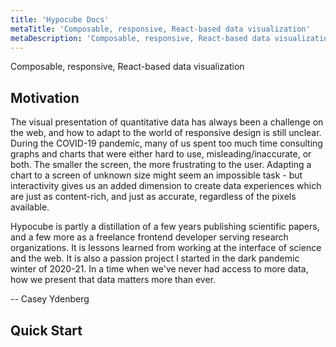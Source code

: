 ```yaml
---
title: 'Hypocube Docs'
metaTitle: 'Composable, responsive, React-based data visualization'
metaDescription: 'Composable, responsive, React-based data visualization'
---
```



Composable, responsive, React-based data visualization

<DemoContainer />

## Motivation

The visual presentation of quantitative data has always been a challenge on the web, and how to adapt to the world of responsive design is still unclear. During the COVID-19 pandemic, many of us spent too much time consulting graphs and charts that were either hard to use, misleading/inaccurate, or both. The smaller the screen, the more frustrating to the user. Adapting a chart to a screen of unknown size might seem an impossible task - but interactivity gives us an added dimension to create data experiences which are just as content-rich, and just as accurate, regardless of the pixels available.

Hypocube is partly a distillation of a few years publishing scientific papers, and a few more as a freelance frontend developer serving research organizations. It is lessons learned from working at the interface of science and the web. It is also a passion project I started in the dark pandemic winter of 2020-21. In a time when we've never had access to more data, how we present that data matters more than ever.

-- Casey Ydenberg

## Quick Start
